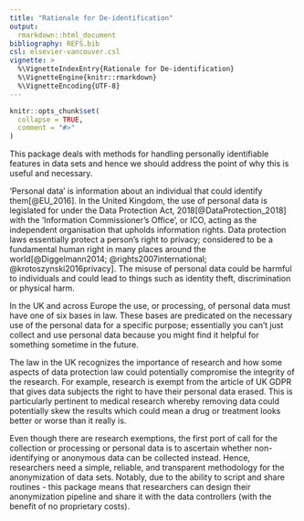 ---
title: "Rationale for De-identification"
output: 
  rmarkdown::html_document  
bibliography: REFS.bib
csl: elsevier-vancouver.csl
vignette: >
  %\VignetteIndexEntry{Rationale for De-identification}
  %\VignetteEngine{knitr::rmarkdown}
  %\VignetteEncoding{UTF-8}
---

```{r, include = FALSE}
knitr::opts_chunk$set(
  collapse = TRUE,
  comment = "#>"
)

```

This package deals with methods for handling personally identifiable features in data sets and hence we should address the point of why this is useful and necessary.

‘Personal data’ is information about an individual that could identify them[@EU_2016]. In the United Kingdom, the use of personal data is legislated for under the Data Protection Act, 2018[@DataProtection_2018] with the ‘Information Commissioner’s Office’, or ICO, acting as the independent organisation that upholds information rights. Data protection laws essentially protect a person’s right to privacy; considered to be a fundamental human right in many places around the world[@Diggelmann2014; @rights2007international; @krotoszynski2016privacy]. The misuse of personal data could be harmful to individuals and could lead to things such as identity theft, discrimination or physical harm.

In the UK and across Europe the use, or processing, of personal data must have one of six bases in law. These bases are predicated on the necessary use of the personal data for a specific purpose; essentially you can’t just collect and use personal data because you might find it helpful for something sometime in the future.

The law in the UK recognizes the importance of research and how some aspects of data protection law could potentially compromise the integrity of the research. For example, research is exempt from the article of UK GDPR that gives data subjects the right to have their personal data erased. This is particularly pertinent to medical research whereby removing data could potentially skew the results which could mean a drug or treatment looks better or worse than it really is.

Even though there are research exemptions, the first port of call for the collection or processing or personal data is to ascertain whether non-identifying or anonymous data can be collected instead. Hence, researchers need a simple, reliable, and transparent methodology for the anonymization of data sets. Notably, due to the ability to script and share routines - this package means that researchers can design their anonymization pipeline and share it with the data controllers (with the benefit of no proprietary costs).

